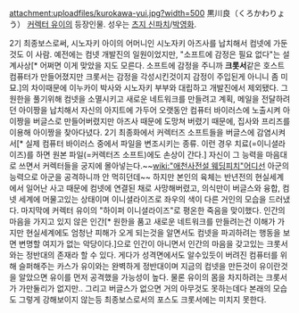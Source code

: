 attachment:uploadfiles/kurokawa-yui.jpg?width=500
黒川良（くろかわりょう）
[[커렉터 유이]]의 등장인물. 성우는 [[츠지 신파치]]/[[박영화]].

2기 최종보스로써, 시노자키 아이의 어머니인 시노자키 아즈사를 납치해서 컴넷에 가둔 것도 이 사람. 예전에는 컴넷 개발진의 일원이었지만, "소프트에 감정은 필요 없다"는 설계사상[* 어쩌면 이게 맞았을 지도 모른다. 소프트에 감정을 주니까 '''크롯서'''같은 호스트 컴퓨터가 만들어졌지만 크롯서는 감정을 각성시킨것이지 감정이 주입된게 아니니 좀 미묘.]의 차이때문에 이누카이 박사와 시노자키 부부와 대립하고 개발진에서 제외됐다. 그 원한을 풀기위해 컴넷을 소멸시키고 새로운 네트워크를 만들려고 계획, 메일을 전달하려던 아이짱을 납치해서 자신의 아지트에 가두어 오랫동안 컴퓨터 바이러스에 노출시켜 아이짱을 버글스로 만들어버렸지만 아즈사 때문에 도망쳐 버렸기 때문에, 집사와 프리즈를 이용해 아이짱을 찾아다녔다. 
2기 최종화에서 커렉터즈 소프트들을 버글스에 감염시켜서[* 실제 컴퓨터 바이러스 중에서 파일을 변조시키는 종류. 이런 경우 치료(=이니셜라이즈)를 하면 원본 파일(=커렉터즈 소프트)에도 손상이 간다.] 자신이 그 능력을 마음대로 쓰면서 커렉터들을 궁지에 몰아넣는다.~~[[wiki:"애천사전설 웨딩피치"어디선]] 아군의 능력으로 아군을 공격하니까 안 먹히던데~~ 하지만 본인의 육체는 반년전의 현실세계에서 일어난 사고 때문에 컴넷에 연결된 채로 사망해버렸고, 의식만이 버글스와 융합, 컴넷 세계에 머물고있는 상태이며 이니셜라이즈로 좌우의 색이 다른 거인의 모습을 드러냈다. 마지막에 커렉터 유이의 "하이퍼 이니셜라이즈"로 평온한 죽음을 맞이했다. 인간의 마음을 가지고 있지 않은 인간[* 원한을 품고 새로운 네트워크를 만들려는건 이해가 가지만 현실세계에도 엄청난 피해가 오게 되는것을 알면서도 컴넷을 파괴하려는 행동을 보면 변명할 여지가 없는 악당이다.]으로 인간이 아니면서 인간의 마음을 갖고있는 크롯서와는 정반대의 존재라 할 수 있다. 게다가 성격면에서도 알수있듯이 버려진 컴퓨터를 위해 슬퍼해주는 카스가 유이와는 완벽하게 정반대이며 지금의 컴넷을 만든것이 유이란것을 알았으면 유이를 먼저 공격했을 가능성이 높다. 물론 유이의 몸을 차지하려는 크롯서가 가만둘리가 없지만.. 그리고 버글스가 없으면 거의 아무것도 못하는데다 본래의 모습도 그렇게 강해보이지 않는등 최종보스로서의 포스도 크롯서에는 미치지 못한다.

